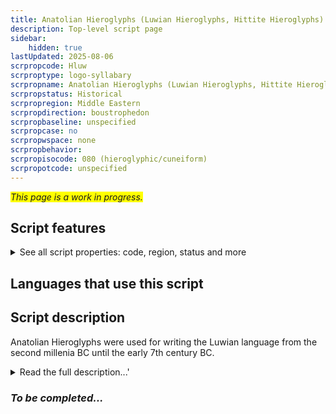 ```yaml
---
title: Anatolian Hieroglyphs (Luwian Hieroglyphs, Hittite Hieroglyphs) [Hluw]
description: Top-level script page
sidebar:
    hidden: true
lastUpdated: 2025-08-06
scrpropcode: Hluw
scrproptype: logo-syllabary
scrpropname: Anatolian Hieroglyphs (Luwian Hieroglyphs, Hittite Hieroglyphs)
scrpropstatus: Historical
scrpropregion: Middle Eastern
scrpropdirection: boustrophedon
scrpropbaseline: unspecified
scrpropcase: no
scrpropwspace: none
scrpropbehavior: 
scrpropisocode: 080 (hieroglyphic/cuneiform)
scrpropotcode: unspecified
---
```


<span style='background-color:yellow'>_This page is a work in progress._</span>


## Script features

<details>
<summary> See all script properties: code, region, status and more</summary>
<ScriptInfo />
</details>

## Languages that use this script

<WsList script='Hluw' wsMax='5' />

## Script description

Anatolian Hieroglyphs were used for writing the Luwian language from the second millenia BC until the early 7th century BC.

<details><summary>Read the full description...'</summary>_Not yet available._</details>

### _To be completed..._

